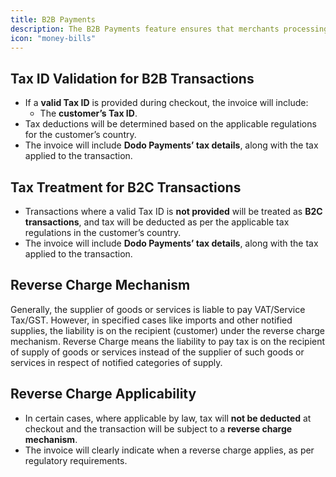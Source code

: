 ```yaml
---
title: B2B Payments
description: The B2B Payments feature ensures that merchants processing B2B transactions have their customer’s Tax IDs verified during checkout, ensuring accurate tax application based on the customer's country and applicable regulations. This validation helps determine whether input tax collection applies or if the transaction falls under a reverse charge mechanism.
icon: "money-bills"
---
```


## **Tax ID Validation for B2B Transactions**

- If a **valid Tax ID** is provided during checkout, the invoice will include:
    - The **customer’s Tax ID**.
- Tax deductions will be determined based on the applicable regulations for the customer’s country.
- The invoice will include **Dodo Payments’ tax details**, along with the tax applied to the transaction.

## **Tax Treatment for B2C Transactions**

- Transactions where a valid Tax ID is **not provided** will be treated as **B2C transactions**, and tax will be deducted as per the applicable tax regulations in the customer’s country.
- The invoice will include **Dodo Payments’ tax details**, along with the tax applied to the transaction.

## Reverse Charge Mechanism

Generally, the supplier of goods or services is liable to pay VAT/Service Tax/GST.
However, in specified cases like imports and other notified supplies, the liability is on the recipient (customer) under the reverse charge mechanism. Reverse Charge means the liability to pay tax is on the recipient of supply of goods or services instead of the supplier of such goods or services in respect of notified categories of supply.

## **Reverse Charge Applicability**

- In certain cases, where applicable by law, tax will **not be deducted** at checkout and the transaction will be subject to a **reverse charge mechanism**.
- The invoice will clearly indicate when a reverse charge applies, as per regulatory requirements.